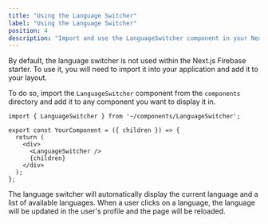 ```yaml
---
title: "Using the Language Switcher"
label: "Using the Language Switcher"
position: 4
description: "Import and use the LanguageSwitcher component in your Next.js Firebase application."
---
```


By default, the language switcher is not used within the Next.js Firebase starter. To use it, you will need to import it into your application and add it to your layout.

To do so, import the `LanguageSwitcher` component from the `components` directory and add it to any component you want to display it in.

```tsx
import { LanguageSwitcher } from '~/components/LanguageSwitcher';

export const YourComponent = ({ children }) => {
  return (
    <div>
      <LanguageSwitcher />
      {children}
    </div>
  );
};
```

The language switcher will automatically display the current language and a list of available languages. When a user clicks on a language, the language will be updated in the user's profile and the page will be reloaded.